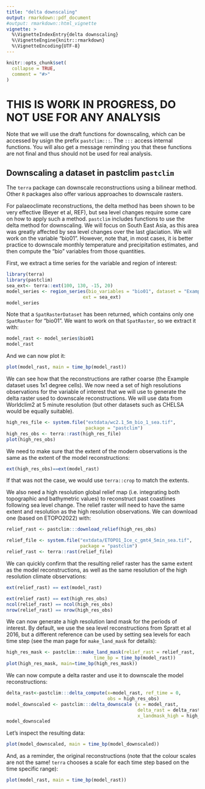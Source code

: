 ```yaml
---
title: "delta downscaling"
output: rmarkdown::pdf_document
#output: rmarkdown::html_vignette
vignette: >
  %\VignetteIndexEntry{delta downscaling}
  %\VignetteEngine{knitr::rmarkdown}
  %\VignetteEncoding{UTF-8}
---
```


```r
knitr::opts_chunk$set(
  collapse = TRUE,
  comment = "#>"
)
```

# THIS IS WORK IN PROGRESS, DO NOT USE FOR ANY ANALYSIS

Note that we will use the draft functions for downscaling, which can be accessed
by usign the prefix `pastclim:::`. The `:::` access internal functions. You will
also get a message reminding you that these functions are not final and thus
should not be used for real analysis.


## Downscaling a dataset in pastclim `pastclim`

The `terra` package can downscale reconstructions using a bilinear method. Other `R`
packages also offer various approaches to downscale rasters.

For palaeoclimate reconstructions, the delta method has been shown to be very effective
(Beyer et al, REF), but sea level changes require some care on how to apply such a method.
`pastclim` includes functions to use the delta method for downscaling. We will focus on South East
Asia, as this area was greatly affected by sea level changes over the last glaciation.
We will work on the variable "bio01". However, note that, in most cases, it is better practice to
downscale monthly temperature and precipitation estimates, and then compute the "bio" variables
from those quantities.

First, we extract a time series for the variable and region of interest:
```r
library(terra)
library(pastclim)
sea_ext<- terra::ext(100, 130, -15, 20)
model_series <- region_series(bio_variables = "bio01", dataset = "Example",
                            ext = sea_ext)
model_series
```

Note that a `SpatRasterDataset` has been returned, which contains only one `SpatRaster`
for "bio01". We want to work on that `SpatRaster`, so we extract it with:

```r
model_rast <- model_series$bio01
model_rast
```
And we can now plot it:
```r
plot(model_rast, main = time_bp(model_rast))
```

We can see how that the reconstructions are rather coarse (the Example dataset
uses 1x1 degree cells). We now need a set of
high resolutions observations for the variable of interest that we will use to 
generate the delta raster used to downscale reconstructions. We will use data from
Worldclim2 at 5 minute resolution (but other datasets such as CHELSA would be
equally suitable).
```r
high_res_file <- system.file("extdata/wc2.1_5m_bio_1_sea.tif",
                             package = "pastclim")
high_res_obs <- terra::rast(high_res_file)
plot(high_res_obs)
```

We need to make sure that the extent of the modern observations is the same as the
extent of the model reconstructions:

```r
ext(high_res_obs)==ext(model_rast)
```

If that was not the case, we would use `terra::crop` to match the extents.

We also need a high resolution global relief map (i.e. integrating both 
topographic and bathymetric values) to reconstruct past
coastlines following sea level change. The relief raster will need to have
the same extent and resolution as the high resolution observations. We
can download one (based on ETOPO2022) with:

```r
relief_rast <- pastclim:::download_relief(high_res_obs)

```

```r
relief_file <- system.file("extdata/ETOPO1_Ice_c_gmt4_5min_sea.tif",
                           package = "pastclim")
relief_rast <- terra::rast(relief_file)
```

We can quickly confirm that the resulting relief raster has the same extent 
as the model reconstructions,
as well as the same resolution of the high resolution climate observations:

```r
ext(relief_rast) == ext(model_rast)

ext(relief_rast) == ext(high_res_obs)
ncol(relief_rast) == ncol(high_res_obs)
nrow(relief_rast) == nrow(high_res_obs)
```

We can now generate a high resolution land mask for the periods of interest. By
default, we use the sea level reconstructions from Spratt et al 2016, but a different
reference can be used by setting sea levels for each time step (see the man page
for `make_land_mask` for details):

```r
high_res_mask <- pastclim:::make_land_mask(relief_rast = relief_rast, 
                                time_bp = time_bp(model_rast))
plot(high_res_mask, main=time_bp(high_res_mask))
```

We can now compute a delta raster and use it to downscale the model
reconstructions:

```r
delta_rast<-pastclim:::delta_compute(x=model_rast, ref_time = 0, 
                                     obs = high_res_obs)
model_downscaled <- pastclim:::delta_downscale (x = model_rast, 
                                                delta_rast = delta_rast,
                                                x_landmask_high = high_res_mask)
model_downscaled
```

Let's inspect the resulting data:
```r
plot(model_downscaled, main = time_bp(model_downscaled))
```

And, as a reminder, the original reconstructions (note that the colour scales are not
the same! `terra` chooses a scale for each time step based on the time specific range):
```r
plot(model_rast, main = time_bp(model_rast))
```
